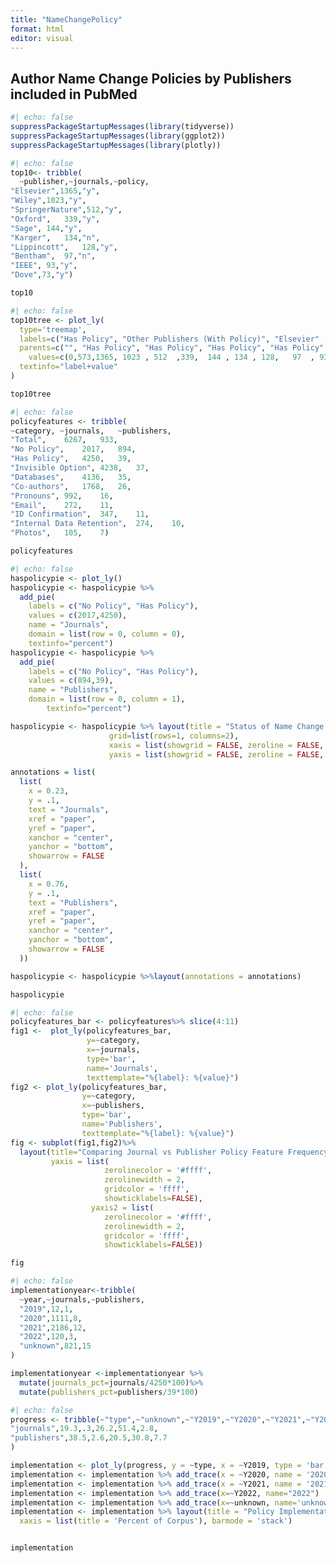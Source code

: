 ---
title: "NameChangePolicy"
format: html
editor: visual
---

## Author Name Change Policies by Publishers included in PubMed

```{r}
#| echo: false
suppressPackageStartupMessages(library(tidyverse))
suppressPackageStartupMessages(library(ggplot2))
suppressPackageStartupMessages(library(plotly))
```

```{r}
#| echo: false
top10<- tribble(
  ~publisher,~journals,~policy,
"Elsevier",1365,"y",
"Wiley",1023,"y",
"SpringerNature",512,"y",
"Oxford",	339,"y",
"Sage",	144,"y",
"Karger",	134,"n",
"Lippincott",	128,"y",
"Bentham",	97,"n",
"IEEE",	93,"y",
"Dove",73,"y")

top10
```

```{r}
#| echo: false
top10tree <- plot_ly(
  type='treemap',
  labels=c("Has Policy", "Other Publishers (With Policy)", "Elsevier" ,      "Wiley"    ,      "Springer Nature", "Oxford"     ,    "Sage"    ,       "Karger" ,     "Lippincott"  ,   "Bentham"    ,    "IEEE"     ,      "Dove"     ,      "Other Publishers (No Policy)", "No Policy"  ),
  parents=c("", "Has Policy", "Has Policy", "Has Policy", "Has Policy" ,"Has Policy", "Has Policy", "No Policy", "Has Policy" ,"No Policy" ,"Has Policy", "Has Policy", "No Policy",""),
    values=c(0,573,1365, 1023 , 512  ,339,  144 , 134 , 128,   97  , 93,   73,1786,0),
  textinfo="label+value"
)

top10tree
```

```{r}
#| echo: false
policyfeatures <- tribble(
~category, ~journals,	~publishers,
"Total",	6267,	933,
"No Policy",	2017,	894,
"Has Policy",	4250,	39,
"Invisible Option",	4238,	37,
"Databases",	4136,	35,
"Co-authors",	1768,	26,
"Pronouns",	992,	16,
"Email",	272,	11,
"ID Confirmation",	347,	11,
"Internal Data Retention",	274,	10,
"Photos",	105,	7)

policyfeatures

```

```{r}
#| echo: false
haspolicypie <- plot_ly()
haspolicypie <- haspolicypie %>%
  add_pie(
    labels = c("No Policy", "Has Policy"),
    values = c(2017,4250),
    name = "Journals",
    domain = list(row = 0, column = 0),
    textinfo="percent")
haspolicypie <- haspolicypie %>%
  add_pie(
    labels = c("No Policy", "Has Policy"),
    values = c(894,39),
    name = "Publishers",
    domain = list(row = 0, column = 1),
        textinfo="percent")

haspolicypie <- haspolicypie %>% layout(title = "Status of Name Change Policies <br> Applying to Journals and Corresponding Publishers <br> in PubMed", showlegend = T,
                      grid=list(rows=1, columns=2),
                      xaxis = list(showgrid = FALSE, zeroline = FALSE, showticklabels = FALSE),
                      yaxis = list(showgrid = FALSE, zeroline = FALSE, showticklabels = FALSE))

annotations = list( 
  list( 
    x = 0.23,  
    y = .1,  
    text = "Journals",  
    xref = "paper",  
    yref = "paper",  
    xanchor = "center",  
    yanchor = "bottom",  
    showarrow = FALSE 
  ),  
  list( 
    x = 0.76,  
    y = .1,  
    text = "Publishers",  
    xref = "paper",  
    yref = "paper",  
    xanchor = "center",  
    yanchor = "bottom",  
    showarrow = FALSE 
  ))

haspolicypie <- haspolicypie %>%layout(annotations = annotations) 

haspolicypie
```

```{r}
#| echo: false
policyfeatures_bar <- policyfeatures%>% slice(4:11)
fig1 <-  plot_ly(policyfeatures_bar,
                 y=~category,
                 x=~journals,
                 type='bar',
                 name='Journals',
                 texttemplate="%{label}: %{value}")
fig2 <- plot_ly(policyfeatures_bar,
                y=~category,
                x=~publishers,
                type='bar',
                name='Publishers',
                texttemplate="%{label}: %{value}")
fig <- subplot(fig1,fig2)%>%
  layout(title="Comparing Journal vs Publisher Policy Feature Frequency",
         yaxis = list(
                     zerolinecolor = '#ffff',
                     zerolinewidth = 2,
                     gridcolor = 'ffff',
                     showticklabels=FALSE),
                  yaxis2 = list(
                     zerolinecolor = '#ffff',
                     zerolinewidth = 2,
                     gridcolor = 'ffff',
                     showticklabels=FALSE))

fig
```

```{r}
#| echo: false
implementationyear<-tribble(
  ~year,~journals,~publishers,
  "2019",12,1,
  "2020",1111,8,
  "2021",2186,12,
  "2022",120,3,
  "unknown",821,15
)

implementationyear <-implementationyear %>%
  mutate(journals_pct=journals/4250*100)%>%
  mutate(publishers_pct=publishers/39*100)
```

```{r}
#| echo: false
progress <- tribble(~"type",~"unknown",~"Y2019",~"Y2020",~"Y2021",~"Y2022",
"journals",19.3,.3,26.2,51.4,2.8,
"publishers",38.5,2.6,20.5,30.8,7.7
)

implementation <- plot_ly(progress, y = ~type, x = ~Y2019, type = 'bar', name = '2019')
implementation <- implementation %>% add_trace(x = ~Y2020, name = '2020')
implementation <- implementation %>% add_trace(x = ~Y2021, name = '2021')
implementation <- implementation %>% add_trace(x=~Y2022, name="2022")
implementation <- implementation %>% add_trace(x=~unknown, name='unknown date')
implementation <- implementation %>% layout(title = "Policy Implementation Coverage by Year",
  xaxis = list(title = 'Percent of Corpus'), barmode = 'stack')


implementation
```
